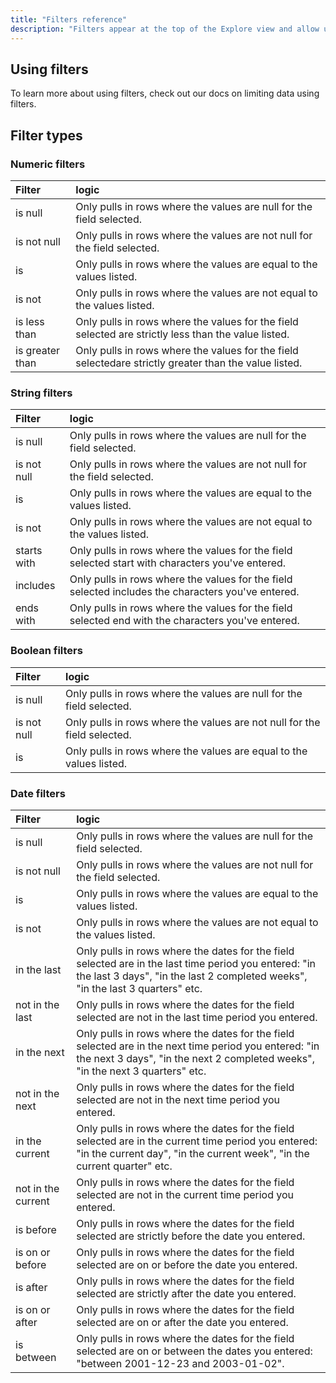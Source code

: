 ```yaml
---
title: "Filters reference"
description: "Filters appear at the top of the Explore view and allow users to change the data being pulled in."
---
```


## Using filters

To learn more about using filters, check out our docs on limiting data using filters.

## Filter types

### Numeric filters

| Filter          | logic                                                                                                 |
| :--------------- | :----------------------------------------------------------------------------------------------------- |
| is null         | Only pulls in rows where the values are null for the field selected.                                  |
| is not null     | Only pulls in rows where the values are not null for the field selected.                              |
| is              | Only pulls in rows where the values are equal to the values listed.                                   |
| is not          | Only pulls in rows where the values are not equal to the values listed.                               |
| is less than    | Only pulls in rows where the values for the field selected are strictly less than the value listed.   |
| is greater than | Only pulls in rows where the values for the field selectedare strictly greater than the value listed. |

### String filters

| Filter      | logic                                                                                              |
| :----------- | :-------------------------------------------------------------------------------------------------- |
| is null     | Only pulls in rows where the values are null for the field selected.                               |
| is not null | Only pulls in rows where the values are not null for the field selected.                           |
| is          | Only pulls in rows where the values are equal to the values listed.                                |
| is not      | Only pulls in rows where the values are not equal to the values listed.                            |
| starts with | Only pulls in rows where the values for the field selected start with characters you've entered.   |
| includes    | Only pulls in rows where the values for the field selected includes the characters you've entered. |
| ends with   | Only pulls in rows where the values for the field selected end with the characters you've entered. |

### Boolean filters

| Filter      | logic                                                                    |
| :----------- | :------------------------------------------------------------------------ |
| is null     | Only pulls in rows where the values are null for the field selected.     |
| is not null | Only pulls in rows where the values are not null for the field selected. |
| is          | Only pulls in rows where the values are equal to the values listed.      |

### Date filters

| Filter             | logic                                                                                                                                                                                   |
| :------------------ | :--------------------------------------------------------------------------------------------------------------------------------------------------------------------------------------- |
| is null            | Only pulls in rows where the values are null for the field selected.                                                                                                                    |
| is not null        | Only pulls in rows where the values are not null for the field selected.                                                                                                                |
| is                 | Only pulls in rows where the values are equal to the values listed.                                                                                                                     |
| is not             | Only pulls in rows where the values are not equal to the values listed.                                                                                                                 |
| in the last        | Only pulls in rows where the dates for the field selected are in the last time period you entered: "in the last 3 days", "in the last 2 completed weeks", "in the last 3 quarters" etc. |
| not in the last    | Only pulls in rows where the dates for the field selected are not in the last time period you entered.                                                                                  |
| in the next        | Only pulls in rows where the dates for the field selected are in the next time period you entered: "in the next 3 days", "in the next 2 completed weeks", "in the next 3 quarters" etc. |
| not in the next    | Only pulls in rows where the dates for the field selected are not in the next time period you entered.                                                                                  |
| in the current     | Only pulls in rows where the dates for the field selected are in the current time period you entered: "in the current day", "in the current week", "in the current quarter" etc.        |
| not in the current | Only pulls in rows where the dates for the field selected are not in the current time period you entered.                                                                               |
| is before          | Only pulls in rows where the dates for the field selected are strictly before the date you entered.                                                                                     |
| is on or before    | Only pulls in rows where the dates for the field selected are on or before the date you entered.                                                                                        |
| is after           | Only pulls in rows where the dates for the field selected are strictly after the date you entered.                                                                                      |
| is on or after     | Only pulls in rows where the dates for the field selected are on or after the date you entered.                                                                                         |
| is between         | Only pulls in rows where the dates for the field selected are on or between the dates you entered: "between 2001-12-23 and 2003-01-02".                                                 |
